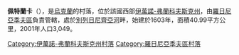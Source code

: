 {{coord|48|54|15|N|24|18|49|E|scale:30000|display=title}}

'''佩特蘭卡'''（{{lang-uk|Петранка}}），是[[烏克蘭|烏克蘭]]的村落，位於該國西部[[伊萬諾-弗蘭科夫斯克州|伊萬諾-弗蘭科夫斯克州]]，由[[羅日尼亞季夫區|羅日尼亞季夫區]]負責管轄，處於[[別列日尼齊亞河_(利姆尼齊亞河支流)|別列日尼齊亞河]]畔，始建於1603年，面積40.99平方公里，2001年人口3,049。

{{DEFAULTSORT:Петранка}}
[[Category:伊萬諾-弗蘭科夫斯克州村落|Category:伊萬諾-弗蘭科夫斯克州村落]]
[[Category:羅日尼亞季夫區村落|Category:羅日尼亞季夫區村落]]


{{IvanoFrankivsk-geo-stub}}